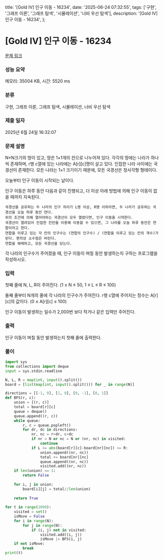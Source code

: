   title: '[Gold IV] 인구 이동 - 16234',
  date: '2025-06-24 07:32:55',
  tags: ['구현', '그래프 이론', '그래프 탐색', '시뮬레이션', '너비 우선 탐색'],
  description: '[Gold IV] 인구 이동 - 16234',
};

# [Gold IV] 인구 이동 - 16234 

[문제 링크](https://www.acmicpc.net/problem/16234) 

### 성능 요약

메모리: 35004 KB, 시간: 5520 ms

### 분류

구현, 그래프 이론, 그래프 탐색, 시뮬레이션, 너비 우선 탐색

### 제출 일자

2025년 6월 24일 16:32:07

### 문제 설명

N×N크기의 땅이 있고, 땅은 1×1개의 칸으로 나누어져 있다. 각각의 땅에는 나라가 하나씩 존재하며, r행 c열에 있는 나라에는 A[r][c]명이 살고 있다. 인접한 나라 사이에는 국경선이 존재한다. 모든 나라는 1×1 크기이기 때문에, 모든 국경선은 정사각형 형태이다.

오늘부터 인구 이동이 시작되는 날이다.

인구 이동은 하루 동안 다음과 같이 진행되고, 더 이상 아래 방법에 의해 인구 이동이 없을 때까지 지속된다.

	국경선을 공유하는 두 나라의 인구 차이가 L명 이상, R명 이하라면, 두 나라가 공유하는 국경선을 오늘 하루 동안 연다.
	위의 조건에 의해 열어야하는 국경선이 모두 열렸다면, 인구 이동을 시작한다.
	국경선이 열려있어 인접한 칸만을 이용해 이동할 수 있으면, 그 나라를 오늘 하루 동안은 연합이라고 한다.
	연합을 이루고 있는 각 칸의 인구수는 (연합의 인구수) / (연합을 이루고 있는 칸의 개수)가 된다. 편의상 소수점은 버린다.
	연합을 해체하고, 모든 국경선을 닫는다.

각 나라의 인구수가 주어졌을 때, 인구 이동이 며칠 동안 발생하는지 구하는 프로그램을 작성하시오.

### 입력 

 첫째 줄에 N, L, R이 주어진다. (1 ≤ N ≤ 50, 1 ≤ L ≤ R ≤ 100)

둘째 줄부터 N개의 줄에 각 나라의 인구수가 주어진다. r행 c열에 주어지는 정수는 A[r][c]의 값이다. (0 ≤ A[r][c] ≤ 100)

인구 이동이 발생하는 일수가 2,000번 보다 작거나 같은 입력만 주어진다.

### 출력 

 인구 이동이 며칠 동안 발생하는지 첫째 줄에 출력한다.

### 풀이
```python
import sys
from collections import deque
input = sys.stdin.readline

N, L, R = map(int, input().split())
board = [list(map(int, input().split())) for _ in range(N)]

directions = [[-1, 0], [1, 0], [0, -1], [0, 1]]
def BFS(r, c):
    union = [(r, c)]
    total = board[r][c]
    queue = deque()
    queue.append((r, c))
    while queue:
        r, c = queue.popleft()
        for dr, dc in directions:
            nr, nc = r+dr, c+dc
            if nr = N or nc = N or (nr, nc) in visited:
                continue
            if L <= abs(board[r][c]-board[nr][nc]) <= R:
                union.append((nr, nc))
                total += board[nr][nc]
                queue.append((nr, nc))
                visited.add((nr, nc))
    if len(union) == 1:
        return False
    
    for i, j in union:
        board[i][j] = total//len(union)
    
    return True
    
for t in range(2000):
    visited = set()
    isMove = False
    for i in range(N):
        for j in range(N):
            if (i, j) not in visited:
                visited.add((i, j))
                isMove |= BFS(i, j)
    if not isMove:
        break
print(t)
```